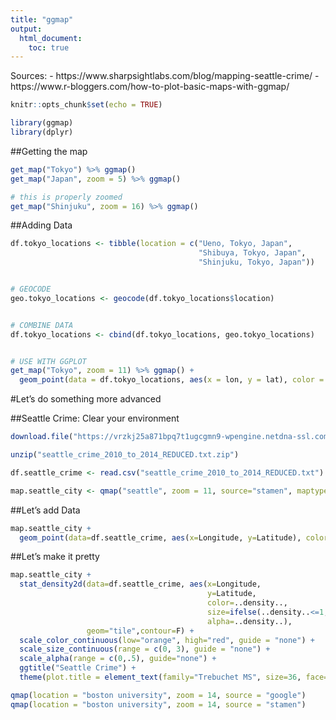 ```yaml
---
title: "ggmap"
output: 
  html_document:
    toc: true
---
```


Sources: 
- https://www.sharpsightlabs.com/blog/mapping-seattle-crime/
- https://www.r-bloggers.com/how-to-plot-basic-maps-with-ggmap/



```r
knitr::opts_chunk$set(echo = TRUE)

library(ggmap)
library(dplyr)
```

##Getting the map
```r
get_map("Tokyo") %>% ggmap()
get_map("Japan", zoom = 5) %>% ggmap()

# this is properly zoomed
get_map("Shinjuku", zoom = 16) %>% ggmap()
```

##Adding Data
```r
df.tokyo_locations <- tibble(location = c("Ueno, Tokyo, Japan",
                                          "Shibuya, Tokyo, Japan",
                                          "Shinjuku, Tokyo, Japan"))


# GEOCODE
geo.tokyo_locations <- geocode(df.tokyo_locations$location)


# COMBINE DATA
df.tokyo_locations <- cbind(df.tokyo_locations, geo.tokyo_locations)


# USE WITH GGPLOT
get_map("Tokyo", zoom = 11) %>% ggmap() +
  geom_point(data = df.tokyo_locations, aes(x = lon, y = lat), color = 'red', size = 3)
```


#Let's do something more advanced

##Seattle Crime:
Clear your environment

```r
download.file("https://vrzkj25a871bpq7t1ugcgmn9-wpengine.netdna-ssl.com/wp-content/uploads/2015/01/seattle_crime_2010_to_2014_REDUCED.txt.zip", destfile="seattle_crime_2010_to_2014_REDUCED.txt.zip")

unzip("seattle_crime_2010_to_2014_REDUCED.txt.zip")

df.seattle_crime <- read.csv("seattle_crime_2010_to_2014_REDUCED.txt")

map.seattle_city <- qmap("seattle", zoom = 11, source="stamen", maptype="toner",darken = c(.3,"#BBBBBB"))

```


##Let's add Data
```r
map.seattle_city +
  geom_point(data=df.seattle_crime, aes(x=Longitude, y=Latitude), color="dark green", alpha=.01, size=1.1)
```

##Let's make it pretty

```r
map.seattle_city +
  stat_density2d(data=df.seattle_crime, aes(x=Longitude,
                                            y=Latitude,
                                            color=..density..,
                                            size=ifelse(..density..<=1,0,..density..),
                                            alpha=..density..),
                 geom="tile",contour=F) +
  scale_color_continuous(low="orange", high="red", guide = "none") +
  scale_size_continuous(range = c(0, 3), guide = "none") +
  scale_alpha(range = c(0,.5), guide="none") +
  ggtitle("Seattle Crime") +
  theme(plot.title = element_text(family="Trebuchet MS", size=36, face="bold", hjust=0, color="#777777"))
```

```r
qmap(location = "boston university", zoom = 14, source = "google")
qmap(location = "boston university", zoom = 14, source = "stamen")
```


